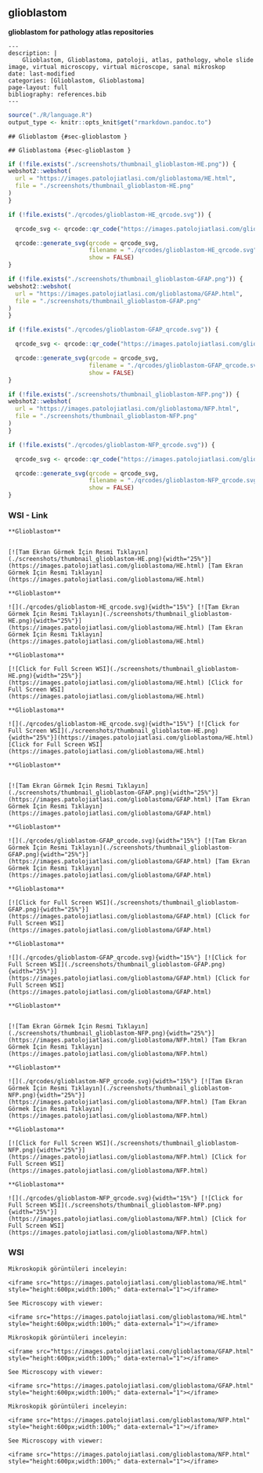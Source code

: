 



## glioblastom


**glioblastom for pathology atlas repositories**







```comment
---
description: |
    Glioblastom, Glioblastoma, patoloji, atlas, pathology, whole slide image, virtual microscopy, virtual microscope, sanal mikroskop
date: last-modified
categories: [Glioblastom, Glioblastoma]
page-layout: full
bibliography: references.bib
---
```



```r
source("./R/language.R")
output_type <- knitr::opts_knit$get("rmarkdown.pandoc.to")
```


```asis
## Glioblastom {#sec-glioblastom }
```


```asis
## Glioblastoma {#sec-glioblastom }
```






```r
if (!file.exists("./screenshots/thumbnail_glioblastom-HE.png")) {
webshot2::webshot(
  url = "https://images.patolojiatlasi.com/glioblastoma/HE.html",
  file = "./screenshots/thumbnail_glioblastom-HE.png"
)
}
```



```r
if (!file.exists("./qrcodes/glioblastom-HE_qrcode.svg")) {

  qrcode_svg <- qrcode::qr_code("https://images.patolojiatlasi.com/glioblastoma/HE.html")

  qrcode::generate_svg(qrcode = qrcode_svg,
                       filename = "./qrcodes/glioblastom-HE_qrcode.svg",
                       show = FALSE)
}
```








```r
if (!file.exists("./screenshots/thumbnail_glioblastom-GFAP.png")) {
webshot2::webshot(
  url = "https://images.patolojiatlasi.com/glioblastoma/GFAP.html",
  file = "./screenshots/thumbnail_glioblastom-GFAP.png"
)
}
```



```r
if (!file.exists("./qrcodes/glioblastom-GFAP_qrcode.svg")) {

  qrcode_svg <- qrcode::qr_code("https://images.patolojiatlasi.com/glioblastoma/GFAP.html")

  qrcode::generate_svg(qrcode = qrcode_svg,
                       filename = "./qrcodes/glioblastom-GFAP_qrcode.svg",
                       show = FALSE)
}
```








```r
if (!file.exists("./screenshots/thumbnail_glioblastom-NFP.png")) {
webshot2::webshot(
  url = "https://images.patolojiatlasi.com/glioblastoma/NFP.html",
  file = "./screenshots/thumbnail_glioblastom-NFP.png"
)
}
```



```r
if (!file.exists("./qrcodes/glioblastom-NFP_qrcode.svg")) {

  qrcode_svg <- qrcode::qr_code("https://images.patolojiatlasi.com/glioblastoma/NFP.html")

  qrcode::generate_svg(qrcode = qrcode_svg,
                       filename = "./qrcodes/glioblastom-NFP_qrcode.svg",
                       show = FALSE)
}
```







::::: panel-tabset


### WSI - Link








:::: {.content-hidden when-format="pdf"}


```asis

**Glioblastom**


[![Tam Ekran Görmek İçin Resmi Tıklayın](./screenshots/thumbnail_glioblastom-HE.png){width="25%"}](https://images.patolojiatlasi.com/glioblastoma/HE.html) [Tam Ekran Görmek İçin Resmi Tıklayın](https://images.patolojiatlasi.com/glioblastoma/HE.html)

```

::::


:::: {.content-visible when-format="pdf"}

```asis

**Glioblastom**

![](./qrcodes/glioblastom-HE_qrcode.svg){width="15%"} [![Tam Ekran Görmek İçin Resmi Tıklayın](./screenshots/thumbnail_glioblastom-HE.png){width="25%"}](https://images.patolojiatlasi.com/glioblastoma/HE.html) [Tam Ekran Görmek İçin Resmi Tıklayın](https://images.patolojiatlasi.com/glioblastoma/HE.html)

```



::::




:::: {.content-hidden when-format="pdf"}


```asis

**Glioblastoma**

[![Click for Full Screen WSI](./screenshots/thumbnail_glioblastom-HE.png){width="25%"}](https://images.patolojiatlasi.com/glioblastoma/HE.html) [Click for Full Screen WSI](https://images.patolojiatlasi.com/glioblastoma/HE.html)

```

::::


:::: {.content-visible when-format="pdf"}

```asis

**Glioblastoma**

![](./qrcodes/glioblastom-HE_qrcode.svg){width="15%"} [![Click for Full Screen WSI](./screenshots/thumbnail_glioblastom-HE.png){width="25%"}](https://images.patolojiatlasi.com/glioblastoma/HE.html) [Click for Full Screen WSI](https://images.patolojiatlasi.com/glioblastoma/HE.html)

```


::::









:::: {.content-hidden when-format="pdf"}


```asis

**Glioblastom**


[![Tam Ekran Görmek İçin Resmi Tıklayın](./screenshots/thumbnail_glioblastom-GFAP.png){width="25%"}](https://images.patolojiatlasi.com/glioblastoma/GFAP.html) [Tam Ekran Görmek İçin Resmi Tıklayın](https://images.patolojiatlasi.com/glioblastoma/GFAP.html)

```

::::


:::: {.content-visible when-format="pdf"}

```asis

**Glioblastom**

![](./qrcodes/glioblastom-GFAP_qrcode.svg){width="15%"} [![Tam Ekran Görmek İçin Resmi Tıklayın](./screenshots/thumbnail_glioblastom-GFAP.png){width="25%"}](https://images.patolojiatlasi.com/glioblastoma/GFAP.html) [Tam Ekran Görmek İçin Resmi Tıklayın](https://images.patolojiatlasi.com/glioblastoma/GFAP.html)

```



::::




:::: {.content-hidden when-format="pdf"}


```asis

**Glioblastoma**

[![Click for Full Screen WSI](./screenshots/thumbnail_glioblastom-GFAP.png){width="25%"}](https://images.patolojiatlasi.com/glioblastoma/GFAP.html) [Click for Full Screen WSI](https://images.patolojiatlasi.com/glioblastoma/GFAP.html)

```

::::


:::: {.content-visible when-format="pdf"}

```asis

**Glioblastoma**

![](./qrcodes/glioblastom-GFAP_qrcode.svg){width="15%"} [![Click for Full Screen WSI](./screenshots/thumbnail_glioblastom-GFAP.png){width="25%"}](https://images.patolojiatlasi.com/glioblastoma/GFAP.html) [Click for Full Screen WSI](https://images.patolojiatlasi.com/glioblastoma/GFAP.html)

```


::::









:::: {.content-hidden when-format="pdf"}


```asis

**Glioblastom**


[![Tam Ekran Görmek İçin Resmi Tıklayın](./screenshots/thumbnail_glioblastom-NFP.png){width="25%"}](https://images.patolojiatlasi.com/glioblastoma/NFP.html) [Tam Ekran Görmek İçin Resmi Tıklayın](https://images.patolojiatlasi.com/glioblastoma/NFP.html)

```

::::


:::: {.content-visible when-format="pdf"}

```asis

**Glioblastom**

![](./qrcodes/glioblastom-NFP_qrcode.svg){width="15%"} [![Tam Ekran Görmek İçin Resmi Tıklayın](./screenshots/thumbnail_glioblastom-NFP.png){width="25%"}](https://images.patolojiatlasi.com/glioblastoma/NFP.html) [Tam Ekran Görmek İçin Resmi Tıklayın](https://images.patolojiatlasi.com/glioblastoma/NFP.html)

```



::::




:::: {.content-hidden when-format="pdf"}


```asis

**Glioblastoma**

[![Click for Full Screen WSI](./screenshots/thumbnail_glioblastom-NFP.png){width="25%"}](https://images.patolojiatlasi.com/glioblastoma/NFP.html) [Click for Full Screen WSI](https://images.patolojiatlasi.com/glioblastoma/NFP.html)

```

::::


:::: {.content-visible when-format="pdf"}

```asis

**Glioblastoma**

![](./qrcodes/glioblastom-NFP_qrcode.svg){width="15%"} [![Click for Full Screen WSI](./screenshots/thumbnail_glioblastom-NFP.png){width="25%"}](https://images.patolojiatlasi.com/glioblastoma/NFP.html) [Click for Full Screen WSI](https://images.patolojiatlasi.com/glioblastoma/NFP.html)

```


::::







### WSI








```asis
Mikroskopik görüntüleri inceleyin:

<iframe src="https://images.patolojiatlasi.com/glioblastoma/HE.html" style="height:600px;width:100%;" data-external="1"></iframe>

```





```asis

See Microscopy with viewer:

<iframe src="https://images.patolojiatlasi.com/glioblastoma/HE.html" style="height:600px;width:100%;" data-external="1"></iframe>

```







```asis
Mikroskopik görüntüleri inceleyin:

<iframe src="https://images.patolojiatlasi.com/glioblastoma/GFAP.html" style="height:600px;width:100%;" data-external="1"></iframe>

```





```asis

See Microscopy with viewer:

<iframe src="https://images.patolojiatlasi.com/glioblastoma/GFAP.html" style="height:600px;width:100%;" data-external="1"></iframe>

```







```asis
Mikroskopik görüntüleri inceleyin:

<iframe src="https://images.patolojiatlasi.com/glioblastoma/NFP.html" style="height:600px;width:100%;" data-external="1"></iframe>

```





```asis

See Microscopy with viewer:

<iframe src="https://images.patolojiatlasi.com/glioblastoma/NFP.html" style="height:600px;width:100%;" data-external="1"></iframe>

```






:::::















